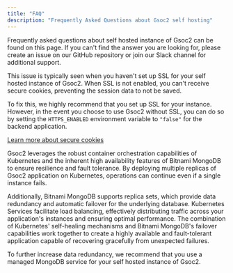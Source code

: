 ```yaml
---
title: "FAQ"
description: "Frequently Asked Questions about Gsoc2 self hosting"
---
```


Frequently asked questions about self hosted instance of Gsoc2 can be found on this page. 
If you can't find the answer you are looking for, please create an issue on our GitHub repository or join our Slack channel for additional support.

<Accordion title="When I refresh any page, it logs me out" defaultOpen="true">
This issue is typically seen when you haven't set up SSL for your self hosted instance of Gsoc2. When SSL is not enabled, you can't receive secure cookies, preventing the session data to not be saved.

To fix this, we highly recommend that you set up SSL for your instance. 
However, in the event you choose to use Gsoc2 without SSL, you can do so by setting the `HTTPS_ENABLED` environment variable to `"false"` for the backend application.

[Learn more about secure cookies](https://really-simple-ssl.com/definition/what-are-secure-cookies/)
</Accordion>

<Accordion title="Is self hosted Gsoc2 HA?">
 Gsoc2 leverages the robust container orchestration capabilities of Kubernetes and the inherent high availability features of Bitnami MongoDB to ensure resilience and fault tolerance. 
 By deploying multiple replicas of Gsoc2 application on Kubernetes, operations can continue even if a single instance fails. 

 Additionally, Bitnami MongoDB supports replica sets, which provide data redundancy and automatic failover for the underlying database. 
 Kubernetes Services facilitate load balancing, effectively distributing traffic across your application's instances and ensuring optimal performance. 
 The combination of Kubernetes' self-healing mechanisms and Bitnami MongoDB's failover capabilities work together to create a highly available and fault-tolerant application capable of recovering gracefully from unexpected failures.

 To further increase data redundancy, we recommend that you use a managed MongoDB service for your self hosted instance of Gsoc2.
</Accordion>
